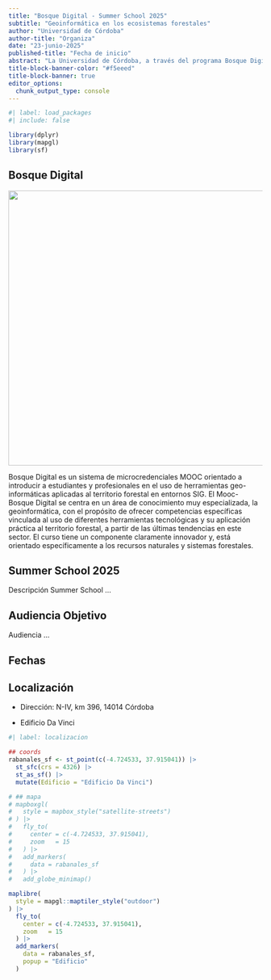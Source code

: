 ```yaml
---
title: "Bosque Digital - Summer School 2025"
subtitle: "Geoinformática en los ecosistemas forestales"
author: "Universidad de Córdoba"
author-title: "Organiza"
date: "23-junio-2025"
published-title: "Fecha de inicio"
abstract: "La Universidad de Córdoba, a través del programa Bosque Digital, organiza un *Summer School* centrado en la aplicación de la geoinformática en ecosistemas forestales. Este programa ofrece formación especializada en tecnologías de análisis geoespacial, teledetección, modelado y sensores activos aplicados a la gestión y conservación de bosques. Dirigido a estudiantes, investigadores y profesionales del sector, el curso combina sesiones teóricas y prácticas con expertos en la materia"
title-block-banner-color: "#f5eeed"
title-block-banner: true
editor_options: 
  chunk_output_type: console
---
```


```r
#| label: load_packages
#| include: false

library(dplyr)
library(mapgl)
library(sf)
```


## Bosque Digital

::::: {.grid}
::: {.g-col-12 .g-col-md-6}
![](00_assets/figures/logo-bosque-digital.jpg){fig-align="center" width="545"}
:::

::: {.g-col-12 .g-col-md-6}
Bosque Digital es un sistema de microcredenciales MOOC orientado a introducir a estudiantes y profesionales en el uso de herramientas geo-informáticas aplicadas al territorio forestal en entornos SIG. El Mooc-Bosque Digital se centra en un área de conocimiento muy especializada, la geoinformática, con el propósito de ofrecer competencias específicas vinculada al uso de diferentes herramientas tecnológicas y su aplicación práctica al territorio forestal, a partir de las últimas tendencias en este sector. El curso tiene un componente claramente innovador y, está orientado específicamente a los recursos naturales y sistemas forestales.
:::
:::::


## Summer School 2025

Descripción Summer School ...


## Audiencia Objetivo

Audiencia ...

## Fechas


## Localización

* Dirección: N-IV, km 396, 14014 Córdoba

* Edificio Da Vinci

```r
#| label: localizacion

## coords
rabanales_sf <- st_point(c(-4.724533, 37.915041)) |> 
  st_sfc(crs = 4326) |> 
  st_as_sf() |> 
  mutate(Edificio = "Edificio Da Vinci")

# ## mapa
# mapboxgl(
#   style = mapbox_style("satellite-streets")
# ) |> 
#   fly_to(
#     center = c(-4.724533, 37.915041),
#     zoom   = 15
#   ) |> 
#   add_markers(
#     data = rabanales_sf
#   ) |> 
#   add_globe_minimap()
```

```r
maplibre(
  style = mapgl::maptiler_style("outdoor")
) |> 
  fly_to(
    center = c(-4.724533, 37.915041),
    zoom   = 15
  ) |> 
  add_markers(
    data = rabanales_sf,
    popup = "Edificio"
  )
```

